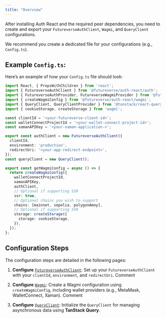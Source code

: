```yaml
---
title: "Overview"
---
```


After installing Auth React and the required peer dependencies, you need to create and export your `FutureverseAuthClient`, `Wagmi`, and `QueryClient` configurations.

We recommend you create a dedicated file for your configurations (e.g., `Config.ts`).

## Example `Config.ts`:[](#example-config.ts)

Here’s an example of how your `Config.ts` file should look:

```typescript config.ts
import React, { PropsWithChildren } from 'react';
import { FutureverseAuthClient } from '@futureverse/auth-react/auth';
import { FutureverseAuthProvider, FutureverseWagmiProvider } from '@futureverse/auth-react';
import { createWagmiConfig } from '@futureverse/auth-react/wagmi';
import { QueryClient, QueryClientProvider } from '@tanstack/react-query';
import { cookieStorage, createStorage } from 'wagmi';

const clientId = '<your-futureverse-client-id>';
const walletConnectProjectId = '<your-wallet-connect-project-id>';
const xamanAPIKey = '<your-xaman-application->';

export const authClient = new FutureverseAuthClient({
  clientId,
  environment: 'production',
  redirectUri: '<your-app-redirect-endpoint>',
});
const queryClient = new QueryClient();

export const getWagmiConfig = async () => {
  return createWagmiConfig({
    walletConnectProjectId,
    xamanAPIKey,
    authClient,
    // Optional if supporting SSR
    ssr: true,
    // Optional chains you wish to support
    chains: [mainnet, sepolia, polygonAmoy],
    // Optional if supporting SSR
    storage: createStorage({
      storage: cookieStorage,
    }),
  });
};
```

## Configuration Steps

The configuration steps are detailed in the following pages:

1. **Configure** [`FutureverseAuthClient`](/o/-MdydbpBeh4lPp-v7Xwz/s/efVNmeWS2g2tg0iUr78C/authentication/configuration/futureverseauthclient):
   Set up your `FutureverseAuthClient` with your `clientId`, `environment`, and `redirectUri`.
   Comment

2. **Configure** [`Wagmi`](/o/-MdydbpBeh4lPp-v7Xwz/s/efVNmeWS2g2tg0iUr78C/authentication/configuration/wagmi-configuration):
   Create a Wagmi configuration using `createWagmiConfig`, including wallet providers (e.g., MetaMask, WalletConnect, Xaman).
   Comment

3. **Configure** [`QueryClient`](/o/-MdydbpBeh4lPp-v7Xwz/s/efVNmeWS2g2tg0iUr78C/authentication/configuration/queryclient):
   Initialize the `QueryClient` for managing asynchronous data using **TanStack Query**.